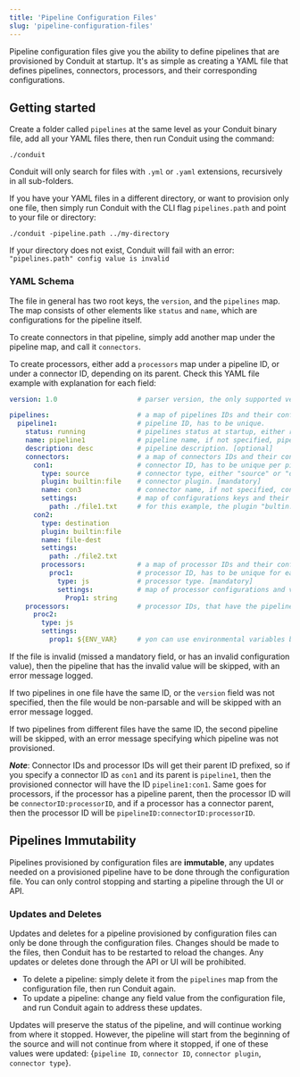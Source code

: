```yaml
---
title: 'Pipeline Configuration Files'
slug: 'pipeline-configuration-files'
---
```


Pipeline configuration files give you the ability to define pipelines that are provisioned by Conduit at startup.
It's as simple as creating a YAML file that defines pipelines, connectors, processors, and their corresponding configurations.

## Getting started

Create a folder called `pipelines` at the same level as your Conduit binary file, add all your YAML files
there, then run Conduit using the command:
```
./conduit
```
Conduit will only search for files with `.yml` or `.yaml` extensions, recursively in all sub-folders.

If you have your YAML files in a different directory, or want to provision only one file, then simply run Conduit with
the CLI flag `pipelines.path` and point to your file or directory:
```
./conduit -pipeline.path ../my-directory
```
If your directory does not exist, Conduit will fail with an error: `"pipelines.path" config value is invalid`

### YAML Schema

The file in general has two root keys, the `version`, and the `pipelines` map. The map consists of other elements like
`status` and `name`, which are configurations for the pipeline itself.

To create connectors in that pipeline, simply add another map under the pipeline map, and call it `connectors`.

To create processors, either add a `processors` map under a pipeline ID, or under a connector ID, depending on its parent.
Check this YAML file example with explanation for each field:

``` yaml
version: 1.0                    # parser version, the only supported version for now is 1.0 [mandatory]

pipelines:                      # a map of pipelines IDs and their configurations.
  pipeline1:                    # pipeline ID, has to be unique.
    status: running             # pipelines status at startup, either running or stopped. [mandatory]
    name: pipeline1             # pipeline name, if not specified, pipeline ID will be used as name. [optional]
    description: desc           # pipeline description. [optional]
    connectors:                 # a map of connectors IDs and their configurations.
      con1:                     # connector ID, has to be unique per pipeline.
        type: source            # connector type, either "source" or "destination". [mandatory]
        plugin: builtin:file    # connector plugin. [mandatory]
        name: con3              # connector name, if not specified, connector ID will be used as name. [optional]
        settings:               # map of configurations keys and their values.
          path: ./file1.txt     # for this example, the plugin "bultin:file" has only one configuration, which is path.
      con2:
        type: destination
        plugin: builtin:file
        name: file-dest
        settings:
          path: ./file2.txt
        processors:             # a map of processor IDs and their configurations, "con2" is the processor parent.
          proc1:                # processor ID, has to be unique for each parent
            type: js            # processor type. [mandatory]
            settings:           # map of processor configurations and values
              Prop1: string
    processors:                 # processor IDs, that have the pipeline "pipeline1" as a parent.
      proc2:
        type: js
        settings:
          prop1: ${ENV_VAR}     # yon can use environmental variables by wrapping them in a dollar sign and curly braces ${}.
```

If the file is invalid (missed a mandatory field, or has an invalid configuration value), then the pipeline that has the
invalid value will be skipped, with an error message logged.

If two pipelines in one file have the same ID, or the `version` field was not specified, then the file would be
non-parsable and will be skipped with an error message logged.

If two pipelines from different files have the same ID, the second pipeline will be skipped, with an error message
specifying which pipeline was not provisioned.

**_Note_**: Connector IDs and processor IDs will get their parent ID prefixed, so if you specify a connector ID as `con1`
and its parent is `pipeline1`, then the provisioned connector will have the ID `pipeline1:con1`. Same goes for processors,
if the processor has a pipeline parent, then the processor ID will be `connectorID:processorID`, and if a processor
has a connector parent, then the processor ID will be `pipelineID:connectorID:processorID`.

## Pipelines Immutability

Pipelines provisioned by configuration files are **immutable**, any updates needed on a provisioned pipeline have to be
done through the configuration file. You can only control stopping and starting a pipeline
through the UI or API.

### Updates and Deletes

Updates and deletes for a pipeline provisioned by configuration files can only be done through the configuration files.
Changes should be made to the files, then Conduit has to be restarted to reload the changes. Any updates or deletes done
through the API or UI will be prohibited.

* To delete a pipeline: simply delete it from the `pipelines` map from the configuration file, then run Conduit again.
* To update a pipeline: change any field value from the configuration file, and run Conduit again to address these updates.

Updates will preserve the status of the pipeline, and will continue working from where it stopped. However, the pipeline
will start from the beginning of the source and will not continue from where it stopped, if one of these values were updated:
{`pipeline ID`, `connector ID`, `connector plugin`, `connector type`}.
